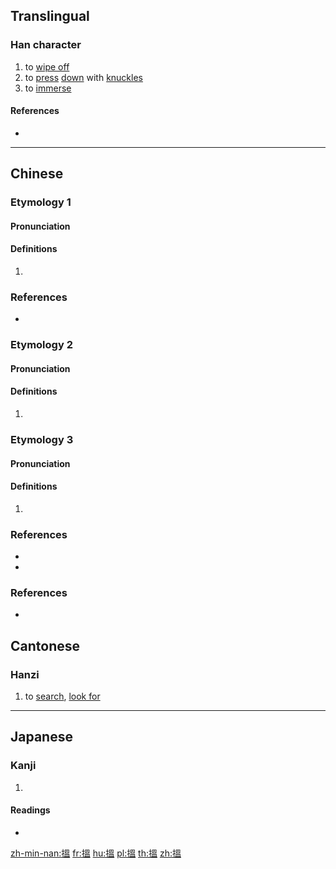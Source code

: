 {{character info/new}}
{{also|揾}}
==Translingual==

===Han character===
{{Han char|rn=64|rad=手|as=10|sn=13|four=56017|canj=QWOT|ids=⿰扌𥁕}}

# to [[wipe off]]
# to [[press]] [[down]] with [[knuckle]]s
# to [[immerse]]

====References====
* {{Han ref|kx=0448.160|dkj=12520|dj=0799.100|hdz=31932.051|uh=6435|ud=25653|bh=DDAF|bd=56751}}

----

==Chinese==

===Etymology 1===
{{zh-forms|s=揾}}

====Pronunciation====
{{zh-pron
|c=wan3,wan2,man5
|h=pfs=vun
|mn=ùn
|cat=
}}

====Definitions====
{{zh-hanzi}}

# {{rfdef|zh}}

===References===
* {{R:yue:mfccd}}

===Etymology 2===
{{zh-forms|s=揾}}

====Pronunciation====
{{zh-pron
|c=wan3,wan2,man5
|h=pfs=vun
|mn=ùn
|cat=
}}

====Definitions====
{{zh-hanzi}}

# {{rfdef|zh}}

===Etymology 3===
{{zh-forms|s=揾}}

====Pronunciation====
{{zh-pron
|c=wan3,wan2,man5
|h=pfs=vun
|mn=ùn
|cat=
}}

====Definitions====
{{zh-hanzi}}

# {{rfdef|zh}}

===References===
* {{R:twedu|B01377}}
* {{R:yue:mfccd}}

===References===
* {{R:yue:mfccd}}

==Cantonese==

===Hanzi===
{{yue-hanzi|jyut=[[wan3]], [[wan2]]|y=wan<sup>3</sup>, wan<sup>2</sup>|sim=揾}}

# to [[search]], [[look for]]

----

==Japanese==

===Kanji===
{{ja-kanji|grade=|rs=手10}}

# {{defn|lang=ja|sort=手10}}

====Readings====
* {{ja-readings|on=[[おん]] (on)|kun=[[しずむ]] (shizumu), [[おさえる]] (osaeru)}}

[[zh-min-nan:搵]]
[[fr:搵]]
[[hu:搵]]
[[pl:搵]]
[[th:搵]]
[[zh:搵]]